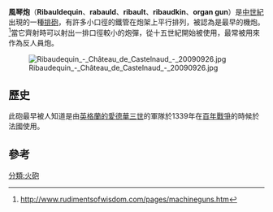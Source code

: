 '''風琴炮'''（'''Ribauldequin'''、'''rabauld'''、'''ribault'''、'''ribaudkin'''、'''organ gun'''）是[[中世紀|中世紀]]出現的一種[[排砲|排砲]]，有許多小口徑的鐵管在炮架上平行排列，被認為是最早的機炮。<ref>http://www.rudimentsofwisdom.com/pages/machineguns.htm</ref>當它齊射時可以射出一排口徑較小的炮彈，從十五世紀開始被使用，最常被用來作為反人員炮。

[[File:Ribaudequin_-_Château_de_Castelnaud_-_20090926.jpg|thumb]]

==歷史==
此砲最早被人知道是由[[愛德華三世_(英格蘭)|英格蘭的愛德華三世]]的軍隊於1339年在[[百年戰爭|百年戰爭]]的時候於法國使用。

==參考==
{{reflist}}

{{多管槍械}}
[[分類:火砲|分類:火砲]]